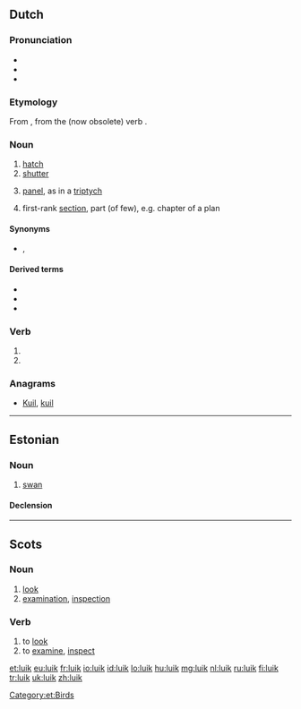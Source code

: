 {{also|Luik}}
==Dutch==

===Pronunciation===
* {{rhymes|œy̯k|lang=nl}}
* {{IPA|lang=nl|/lœyk/}}
* {{audio|Nl-luik.ogg|Audio}}

===Etymology===
From {{etyl|dum|nl}} {{term|luke|lang=dum}}, from the (now obsolete) verb {{term|luiken|lang=nl}}.

===Noun===
{{nl-noun|n|luiken|luikje}}

# [[hatch]]
# [[shutter]]
# {{arts|lang=nl}} [[panel]], as in a [[triptych]]
# {{figuratively|lang=nl}} first-rank [[section]], part (of few), e.g. chapter of a plan

====Synonyms====
* {{sense|shutter}} {{l|nl|blind}}, {{l|nl|blinde}}

====Derived terms====
* {{l|nl|drieluik|g=m}}
* {{l|nl|tweeluik|g=m}}
* {{l|nl|valluik}}

===Verb===
{{head|nl}}

# {{nl-verb-form|p=1|n=sg|t=pres|m=ind|luiken}}
# {{nl-verb-form|m=imp|luiken}}

===Anagrams===
* [[Kuil#Dutch|Kuil]], [[kuil#Dutch|kuil]]

----

==Estonian==

===Noun===
{{et-noun}}

# [[swan]]

====Declension====
{{rfinfl|lang=et|type=declension}}

[[Category:et:Birds]]

----

==Scots==

===Noun===
{{sco-noun}}

# [[look]]
# [[examination]], [[inspection]]

===Verb===
{{sco-verb|luiks|luikin|luikit|luikit}}

# to [[look]]
# to [[examine]], [[inspect]]

[[et:luik]]
[[eu:luik]]
[[fr:luik]]
[[io:luik]]
[[id:luik]]
[[lo:luik]]
[[hu:luik]]
[[mg:luik]]
[[nl:luik]]
[[ru:luik]]
[[fi:luik]]
[[tr:luik]]
[[uk:luik]]
[[zh:luik]]
